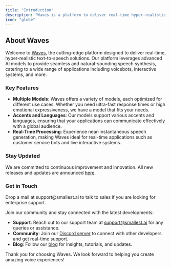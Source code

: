 ```yaml
---
title: "Introduction"
description: "Waves is a platform to deliver real-time hyper-realistic text to speech."
icon: "globe"
---
```


## About Waves

Welcome to [Waves](https://waves.smallest.ai/), the cutting-edge platform designed to deliver real-time, hyper-realistic text-to-speech solutions. Our platform leverages advanced AI models to provide seamless and natural-sounding speech synthesis, catering to a wide range of applications including voicebots, interactive systems, and more.

### Key Features

- **Multiple Models**: Waves offers a variety of models, each optimized for different use cases. Whether you need ultra-fast response times or high emotional expressiveness, we have a model that fits your needs.
- **Accents and Languages**: Our models support various accents and languages, ensuring that your applications can communicate effectively with a global audience.
- **Real-Time Processing**: Experience near-instantaneous speech generation, making Waves ideal for real-time applications such as customer service bots and live interactive systems.

### Stay Updated

We are committed to continuous improvement and innovation. All new releases and updates are announced [here](/v3.0.1/content/changelog/announcements).

### Get in Touch

<CardGroup cols={1}>
  <Card title="Talk to Us" icon="headset" href="mailto:support@smallest.ai">
    Drop a mail at support@smallest.ai to talk to sales if you are looking for
    enterprise support.
  </Card>
</CardGroup>

Join our community and stay connected with the latest developments:

- **Support**: Reach out to our support team at [support@smallest.ai](mailto:support@smallest.ai) for any queries or assistance.
- **Community**: Join our [Discord server](https://discord.gg/5evETqguJs) to connect with other developers and get real-time support.
- **Blog**: Follow our [blog](https://smallest.ai/blog) for insights, tutorials, and updates.

Thank you for choosing Waves. We look forward to helping you create amazing voice experiences!
